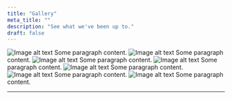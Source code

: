 ```yaml
---
title: "Gallery"
meta_title: ""
description: "See what we've been up to."
draft: false
---
```

![Image alt text](/images/image-placeholder.png)
Some paragraph content.
![Image alt text](/images/image-placeholder.png)
Some paragraph content.
![Image alt text](/images/image-placeholder.png)
Some paragraph content.
![Image alt text](/images/image-placeholder.png)
Some paragraph content.
![Image alt text](/images/image-placeholder.png)
Some paragraph content.
![Image alt text](/images/image-placeholder.png)
Some paragraph content.
![Image alt text](/images/image-placeholder.png)
Some paragraph content.

---